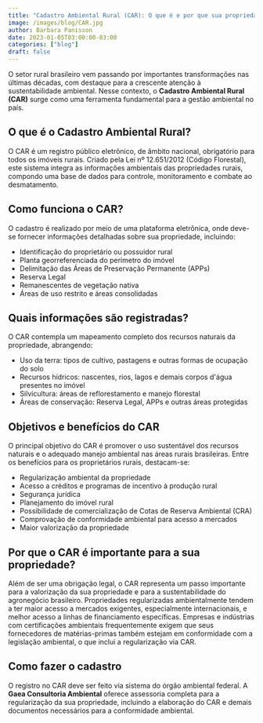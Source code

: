 ```yaml
---
title: "Cadastro Ambiental Rural (CAR): O que é e por que sua propriedade precisa ter"
image: /images/blog/CAR.jpg
author: Barbara Panisson
date: 2023-01-05T03:00:00-03:00
categories: ["blog"]
draft: false
---
```


O setor rural brasileiro vem passando por importantes transformações nas últimas décadas, com destaque para a crescente atenção à sustentabilidade ambiental. Nesse contexto, o **Cadastro Ambiental Rural (CAR)** surge como uma ferramenta fundamental para a gestão ambiental no país.

## O que é o Cadastro Ambiental Rural?
O CAR é um registro público eletrônico, de âmbito nacional, obrigatório para todos os imóveis rurais. Criado pela Lei nº 12.651/2012 (Código Florestal), este sistema integra as informações ambientais das propriedades rurais, compondo uma base de dados para controle, monitoramento e combate ao desmatamento.

## Como funciona o CAR?
O cadastro é realizado por meio de uma plataforma eletrônica, onde deve-se fornecer informações detalhadas sobre sua propriedade, incluindo:

- Identificação do proprietário ou possuidor rural
- Planta georreferenciada do perímetro do imóvel
- Delimitação das Áreas de Preservação Permanente (APPs)
- Reserva Legal
- Remanescentes de vegetação nativa
- Áreas de uso restrito e áreas consolidadas

## Quais informações são registradas?
O CAR contempla um mapeamento completo dos recursos naturais da propriedade, abrangendo:

- Uso da terra: tipos de cultivo, pastagens e outras formas de ocupação do solo
- Recursos hídricos: nascentes, rios, lagos e demais corpos d'água presentes no imóvel
- Silvicultura: áreas de reflorestamento e manejo florestal
- Áreas de conservação: Reserva Legal, APPs e outras áreas protegidas

## Objetivos e benefícios do CAR
O principal objetivo do CAR é promover o uso sustentável dos recursos naturais e o adequado manejo ambiental nas áreas rurais brasileiras. Entre os benefícios para os proprietários rurais, destacam-se:

- Regularização ambiental da propriedade
- Acesso a créditos e programas de incentivo à produção rural
- Segurança jurídica
- Planejamento do imóvel rural
- Possibilidade de comercialização de Cotas de Reserva Ambiental (CRA)
- Comprovação de conformidade ambiental para acesso a mercados
- Maior valorização da propriedade

## Por que o CAR é importante para a sua propriedade?
Além de ser uma obrigação legal, o CAR representa um passo importante para a valorização da sua propriedade e para a sustentabilidade do agronegócio brasileiro. Propriedades regularizadas ambientalmente tendem a ter maior acesso a mercados exigentes, especialmente internacionais, e melhor acesso a linhas de financiamento específicas.
Empresas e indústrias com certificações ambientais frequentemente exigem que seus fornecedores de matérias-primas também estejam em conformidade com a legislação ambiental, o que inclui a regularização via CAR.

## Como fazer o cadastro
O registro no CAR deve ser feito via sistema do órgão ambiental federal. A **Gaea Consultoria Ambiental** oferece assessoria completa para a regularização da sua propriedade, incluindo a elaboração do CAR e demais documentos necessários para a conformidade ambiental.